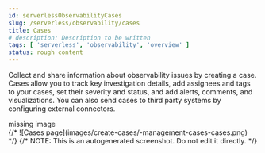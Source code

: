 ```yaml
---
id: serverlessObservabilityCases
slug: /serverless/observability/cases
title: Cases
# description: Description to be written
tags: [ 'serverless', 'observability', 'overview' ]
status: rough content
---
```




<RoughContent />

<div id="create-cases"></div>

Collect and share information about observability issues by creating a case.
Cases allow you to track key investigation details,
add assignees and tags to your cases, set their severity and status, and add alerts,
comments, and visualizations. You can also send cases to third party systems by
<DocLink id="serverlessObservabilitySendCasesToAnExternalSystem">configuring external connectors</DocLink>.

<div style={{ backgroundColor: "#F1F4FA", width: "100%", height: "250px", textAlign: "center", paddingTop: "110px", marginBottom: "20px" }}><DocIcon type="image" title="missing image"/> missing image</div>
{/* ![Cases page](images/create-cases/-management-cases-cases.png) */}
{/* NOTE: This is an autogenerated screenshot. Do not edit it directly. */}


<Feedback slug="/serverless/observability/cases" filepath="docs/cases/cases.mdx" />
